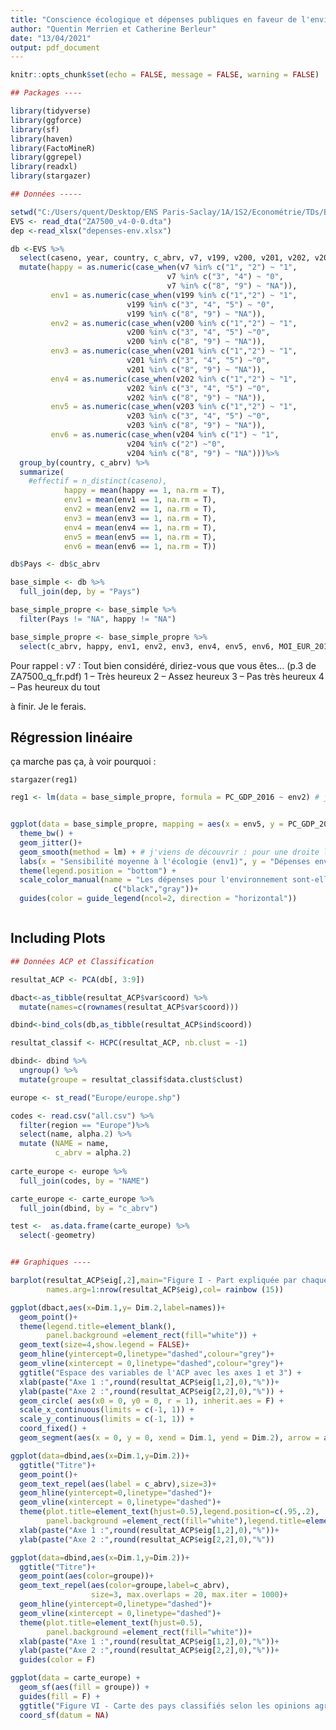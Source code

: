 ```yaml
---
title: "Conscience écologique et dépenses publiques en faveur de l'environnement"
author: "Quentin Merrien et Catherine Berleur"
date: "13/04/2021"
output: pdf_document
---
```


```r
knitr::opts_chunk$set(echo = FALSE, message = FALSE, warning = FALSE)

## Packages ----

library(tidyverse)
library(ggforce)
library(sf)
library(haven)
library(FactoMineR)
library(ggrepel)
library(readxl)
library(stargazer)

## Données -----

setwd("C:/Users/quent/Desktop/ENS Paris-Saclay/1A/1S2/Econométrie/TDs/Bases de données/Documents")
EVS <- read_dta("ZA7500_v4-0-0.dta")
dep <-read_xlsx("depenses-env.xlsx")

db <-EVS %>% 
  select(caseno, year, country, c_abrv, v7, v199, v200, v201, v202, v203, v204) %>%
  mutate(happy = as.numeric(case_when(v7 %in% c("1", "2") ~ "1", 
                                   v7 %in% c("3", "4") ~ "0",
                                   v7 %in% c("8", "9") ~ "NA")), 
         env1 = as.numeric(case_when(v199 %in% c("1","2") ~ "1", 
                          v199 %in% c("3", "4", "5") ~ "0",
                          v199 %in% c("8", "9") ~ "NA")), 
         env2 = as.numeric(case_when(v200 %in% c("1","2") ~ "1", 
                          v200 %in% c("3", "4", "5") ~"0",
                          v200 %in% c("8", "9") ~ "NA")), 
         env3 = as.numeric(case_when(v201 %in% c("1","2") ~ "1", 
                          v201 %in% c("3", "4", "5") ~"0",
                          v201 %in% c("8", "9") ~ "NA")), 
         env4 = as.numeric(case_when(v202 %in% c("1","2") ~ "1", 
                          v202 %in% c("3", "4", "5") ~"0",
                          v202 %in% c("8", "9") ~ "NA")), 
         env5 = as.numeric(case_when(v203 %in% c("1","2") ~ "1", 
                          v203 %in% c("3", "4", "5") ~"0",
                          v203 %in% c("8", "9") ~ "NA")), 
         env6 = as.numeric(case_when(v204 %in% c("1") ~ "1", 
                          v204 %in% c("2") ~"0",
                          v204 %in% c("8", "9") ~ "NA")))%>%
  group_by(country, c_abrv) %>%
  summarize(
    #effectif = n_distinct(caseno),
            happy = mean(happy == 1, na.rm = T), 
            env1 = mean(env1 == 1, na.rm = T), 
            env2 = mean(env2 == 1, na.rm = T), 
            env3 = mean(env3 == 1, na.rm = T), 
            env4 = mean(env4 == 1, na.rm = T), 
            env5 = mean(env5 == 1, na.rm = T), 
            env6 = mean(env6 == 1, na.rm = T))

db$Pays <- db$c_abrv

base_simple <- db %>%
  full_join(dep, by = "Pays")

base_simple_propre <- base_simple %>%
  filter(Pays != "NA", happy != "NA")

base_simple_propre <- base_simple_propre %>%
  select(c_abrv, happy, env1, env2, env3, env4, env5, env6, MOI_EUR_2016, PC_GDP_2016) 


```

Pour rappel : 
v7 : Tout bien considéré, diriez-vous que vous êtes...  (p.3 de ZA7500_q_fr.pdf)
         1 – Très heureux
         2 – Assez heureux
         3 – Pas très heureux
         4 – Pas heureux du tout

à finir.
Je le ferais. 

  





## Régression linéaire

ça marche pas ça, à voir pourquoi : 

`stargazer(reg1)`





```r

reg1 <- lm(data = base_simple_propre, formula = PC_GDP_2016 ~ env2) # je sais pas quoi faire avec ça, mais à approfondir


ggplot(data = base_simple_propre, mapping = aes(x = env5, y = PC_GDP_2016)) +
  theme_bw() +
  geom_jitter()+
  geom_smooth(method = lm) + # j'viens de découvrir : pour une droite linéaire, faut mettre method = lm, sinon, loess est pas mal 
  labs(x = "Sensibilité moyenne à l'écologie (env1)", y = "Dépenses environnementales en part de PIB") +
  theme(legend.position = "bottom") +
  scale_color_manual(name = "Les dépenses pour l'environnement sont-elles sensibles à l'opinion publique ?", values =
                       c("black","gray"))+
  guides(color = guide_legend(ncol=2, direction = "horizontal"))



```

## Including Plots


```r

## Données ACP et Classification

resultat_ACP <- PCA(db[, 3:9])

dbact<-as_tibble(resultat_ACP$var$coord) %>% 
  mutate(names=c(rownames(resultat_ACP$var$coord)))

dbind<-bind_cols(db,as_tibble(resultat_ACP$ind$coord))

resultat_classif <- HCPC(resultat_ACP, nb.clust = -1)

dbind<- dbind %>%
  ungroup() %>%
  mutate(groupe = resultat_classif$data.clust$clust)

europe <- st_read("Europe/europe.shp")

codes <- read.csv("all.csv") %>%
  filter(region == "Europe")%>%
  select(name, alpha.2) %>%
  mutate (NAME = name, 
          c_abrv = alpha.2)
  
carte_europe <- europe %>%
  full_join(codes, by = "NAME")

carte_europe <- carte_europe %>%
  full_join(dbind, by = "c_abrv")

test <-  as.data.frame(carte_europe) %>%
  select(-geometry)


## Graphiques ----

barplot(resultat_ACP$eig[,2],main="Figure I - Part expliquée par chaque axe dans la variance totale",
        names.arg=1:nrow(resultat_ACP$eig),col= rainbow (15))

ggplot(dbact,aes(x=Dim.1,y= Dim.2,label=names))+
  geom_point()+
  theme(legend.title=element_blank(),
        panel.background =element_rect(fill="white")) +
  geom_text(size=4,show.legend = FALSE)+
  geom_hline(yintercept=0,linetype="dashed",colour="grey")+
  geom_vline(xintercept = 0,linetype="dashed",colour="grey")+
  ggtitle("Espace des variables de l'ACP avec les axes 1 et 3") +
  xlab(paste("Axe 1 :",round(resultat_ACP$eig[1,2],0),"%"))+
  ylab(paste("Axe 2 :",round(resultat_ACP$eig[2,2],0),"%")) +
  geom_circle( aes(x0 = 0, y0 = 0, r = 1), inherit.aes = F) + 
  scale_x_continuous(limits = c(-1, 1)) +
  scale_y_continuous(limits = c(-1, 1)) +
  coord_fixed() +
  geom_segment(aes(x = 0, y = 0, xend = Dim.1, yend = Dim.2), arrow = arrow())

ggplot(data=dbind,aes(x=Dim.1,y=Dim.2))+
  ggtitle("Titre")+
  geom_point()+
  geom_text_repel(aes(label = c_abrv),size=3)+
  geom_hline(yintercept=0,linetype="dashed")+
  geom_vline(xintercept = 0,linetype="dashed")+
  theme(plot.title=element_text(hjust=0.5),legend.position=c(.95,.2),
        panel.background =element_rect(fill="white"),legend.title=element_blank())+
  xlab(paste("Axe 1 :",round(resultat_ACP$eig[1,2],0),"%"))+
  ylab(paste("Axe 2 :",round(resultat_ACP$eig[2,2],0),"%"))

ggplot(data=dbind,aes(x=Dim.1,y=Dim.2))+
  ggtitle("Titre")+
  geom_point(aes(color=groupe))+
  geom_text_repel(aes(color=groupe,label=c_abrv),
                  size=3, max.overlaps = 20, max.iter = 1000)+
  geom_hline(yintercept=0,linetype="dashed")+
  geom_vline(xintercept = 0,linetype="dashed")+
  theme(plot.title=element_text(hjust=0.5),
        panel.background =element_rect(fill="white"))+
  xlab(paste("Axe 1 :",round(resultat_ACP$eig[1,2],0),"%"))+
  ylab(paste("Axe 2 :",round(resultat_ACP$eig[2,2],0),"%"))+ 
  guides(color = F)

ggplot(data = carte_europe) +
  geom_sf(aes(fill = groupe)) + 
  guides(fill = F) +
  ggtitle("Figure VI - Carte des pays classifiés selon les opinions agrégées sur l'environnement") +
  coord_sf(datum = NA)





```
